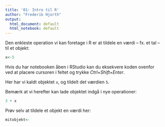 ```yaml
---
title: '01: Intro til R'
author: "Frederik Hjorth"
output:
  html_document: default
  html_notebook: default
---
```


Den enkleste operation vi kan foretage i R er at tildele en værdi -- fx. et tal -- til et objekt:

```r
x<-5
```

Hvis du har notebooken åben i RStudio kan du eksekvere koden ovenfor ved at placere cursoren i feltet og trykke *Ctrl+Shift+Enter*.

Her har vi kaldt objektet `x`, og tildelt det værdien `5`. 

Bemærk at vi herefter kan lade objektet indgå i nye operationer:

```r
3 + x
```

Prøv selv at tildele et objekt en værdi her:

```r
mitobjekt<-
```
